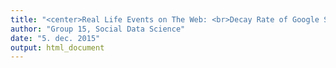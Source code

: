 ```yaml
---
title: "<center>Real Life Events on The Web: <br>Decay Rate of Google Searches and Facebook Posts</center>"
author: "Group 15, Social Data Science"
date: "5. dec. 2015"
output: html_document
---
```

